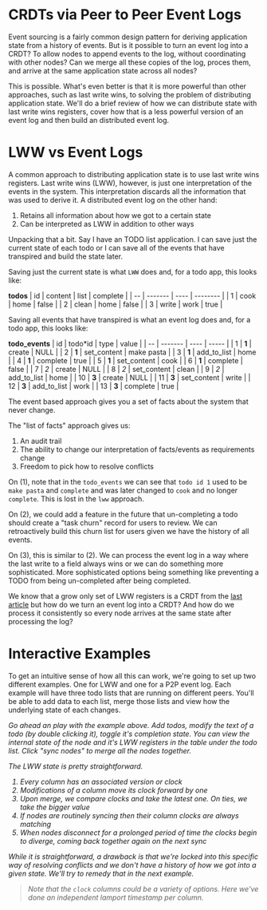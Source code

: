 

# CRDTs via Peer to Peer Event Logs

Event sourcing is a fairly common design pattern for deriving application state from a history of events. But is it possible to turn an event log into a CRDT? To allow nodes to append events to the log, without coordinating with other nodes? Can we merge all these copies of the log, proces them, and arrive at the same application state across all nodes?

This is possible. What's even better is that it is more powerful than other approaches, such as last write wins, to solving the problem of distributing application state. We'll do a brief review of how we can distribute state with last write wins registers, cover how that is a less powerful version of an event log and then build an distributed event log.

# LWW vs Event Logs

A common approach to distributing application state is to use last write wins registers. Last write wins (LWW), however, is just one interpretation of the events in the system. This interpretation discards all the information that was used to derive it. A distributed event log on the other hand:

1. Retains all information about how we got to a certain state
2. Can be interpreted as LWW in addition to other ways

Unpacking that a bit. Say I have an TODO list application. I can save just the current state of each todo or I can save all of the events that have transpired and build the state later.

Saving just the current state is what `LWW` does and, for a todo app, this looks like:

**todos**
| id | content | list | complete |
| -- | ------- | ---- | -------- |
| 1 | cook | home | false |
| 2 | clean | home | false |
| 3 | write | work | true |

Saving all events that have transpired is what an event log does and, for a todo app, this looks like:

**todo_events**
| id | todo*id | type | value |
| -- | ------- | ---- | ----- |
| 1 | **1** | create | NULL |
| 2 | **1** | set_content | make pasta |
| 3 | **1** | add_to_list | home |
| 4 | **1** | complete | true |
| 5 | **1** | set_content | cook |
| 6 | **1** | complete | false |
| 7 | *2* | create | NULL |
| 8 | *2* | set_content | clean |
| 9 | *2* | add_to_list | home |
| 10 | **3** | create | NULL |
| 11 | **3** | set_content | write |
| 12 | **3** | add_to_list | work |
| 13 | **3** | complete | true |

The event based approach gives you a set of facts about the system that never change.

The "list of facts" approach gives us:

1. An audit trail
2. The ability to change our interpretation of facts/events as requirements change
3. Freedom to pick how to resolve conflicts

On (1), note that in the `todo_events` we can see that `todo id 1` used to be `make pasta` and `complete` and was later changed to `cook` and no longer `complete`. This is lost in the `lww` approach.

On (2), we could add a feature in the future that un-completing a todo should create a "task churn" record for users to review. We can retroactively build this churn list for users given we have the history of all events.

On (3), this is similar to (2). We can process the event log in a way where the last write to a field always wins or we can do something more sophisticated. More sophisticated options being something like preventing a TODO from being un-completed after being completed.

We know that a grow only set of LWW registers is a CRDT from the [last article](/blog/gentle-intro-to-crdts.html) but how do we turn an event log into a CRDT? And how do we process it consistently so every node arrives at the same state after processing the log?

# Interactive Examples

To get an intuitive sense of how all this can work, we're going to set up two different examples. One for LWW and one for a P2P event log. Each example will have three todo lists that are running on different peers. You'll be able to add data to each list, merge those lists and view how the underlying state of each changes.

<I Comp={Lww} />

Go ahead an play with the example above. Add todos, modify the text of a todo (by double clicking it), toggle it's completion state. You can view the internal state of the node and it's LWW registers in the table under the todo list. Click "sync nodes" to merge all the nodes together.

The LWW state is pretty straightforward.

1. Every column has an associated version or clock
2. Modifications of a column move its clock forward by one
3. Upon merge, we compare clocks and take the latest one. On ties, we take the bigger value
4. If nodes are routinely syncing then their column clocks are always matching
5. When nodes disconnect for a prolonged period of time the clocks begin to diverge, coming back together again on the next sync

While it is straightforward, a drawback is that we're locked into this specific way of resolving conflicts and we don't have a history of how we got into a given state. We'll try to remedy that in the next example.

> Note that the `clock` columns could be a variety of options. Here we've done an independent lamport timestamp per column.

<I Comp={Dag} />
